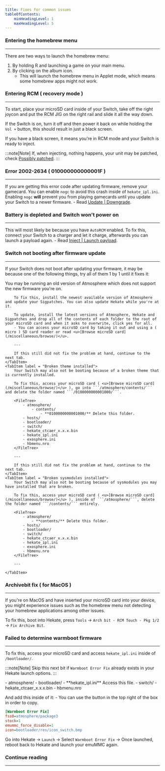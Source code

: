```yaml
---
title: Fixes for common issues
tableOfContents:
    minHeadingLevel: 1
    maxHeadingLevel: 5
---
```



### Entering the homebrew menu

---

There are two ways to launch the homebrew menu:

1. By holding R and launching a game on your main menu. <Badge text="Recommended" variant="success" />
2. By clicking on the album icon.
    - This will launch the homebrew menu in Applet mode, which means some homebrew apps might not work.

### Entering RCM ( recovery mode )

---

To start, place your microSD card inside of your Switch, take off the right joycon and put the RCM JIG on the right rail and slide it all the way down.

If the Switch is on, turn it off and then power it back on while holding the ```Vol +``` button, this should result in just a black screen.

If you have a black screen, it means you're in RCM mode and your Switch is ready to inject.

:::note[Note]
If, when injecting, nothing happens, your unit may be patched, check <u>[Possibly patched](/homebrewing/possibly-patched/)</u>.
:::

### Error 2002-2634 ( 010000000000001F )

---

If you are getting this error code after updating firmware, remove your gamecard. You can enable ```nogc``` to avoid this crash inside of ```hekate_ipl.ini```.
Enabling ```nogc``` **will** prevent you from playing gamecards until you update your Switch to a newer firmware.
    - Read <u>[Update | Downgrade](/important/update/)</u>.

### Battery is depleted and Switch won't power on

---

This will most likely be because you have ```AutoRCM``` enabled.
To fix this, connect your Switch to a charger and let it charge, afterwards you can launch a payload again.
    - Read <u>[Inject | Launch payload](/important/payload/)</u>.

### Switch not booting after firmware update

---

If your Switch does not boot after updating your firmware, it may be because one of the following things, try all of them 1 by 1 until it fixes it:

<Tabs>
    <TabItem label = "Old CFW version">
        You may be running an old version of Atmosphere which does not support the new firmware you're on.

        To fix this, install the newest available version of Atmosphere and update your Sigpatches. You can also update Hekate while you're at it.

        To update, install the latest versions of Atmosphere, Hekate and Sigpatches and drop all of the contents of each folder to the root of your microSD card and when it asks to overwrite, click yes for all.
        - You can access your microSD card by taking it out and using a ( micro ) SD card reader or read <u>[Browse microSD card](/miscellaneous/browse/)</u>.

        ---

        If this still did not fix the problem at hand, continue to the next tab.
    </TabItem>
    <TabItem label = "Broken theme installed">
        Your Switch may also not be booting because of a broken theme that is currently installed.

        To fix this, access your microSD card ( <u>[Browse microSD card](/miscellaneous/browse/)</u> ), go into ```/atmosphere/contents/``` and delete the folder named ```/0100000000001000/```.

        <FileTree>
            - atmosphere/
                - contents/
                    - **0100000000001000/** Delete this folder.
            - hosts/
            - bootloader/
            - switch/
            - hekate_ctcaer_x.x.x.bin
            - hekate_ipl.ini
            - exosphere.ini
            - hbmenu.nro
        </FileTree>

        ---

        If this still did not fix the problem at hand, continue to the next tab.
    </TabItem>
    <TabItem label = "Broken sysmodules installed">
        Your Switch may also not be booting because of sysmodules you may have installed that are broken.

        To fix this, access your microSD card ( <u>[Browse microSD card](/miscellaneous/browse/)</u> ), inside of ```/atmosphere/```, delete the folder named ```/contents/``` entirely.

        <FileTree>
            - atmosphere/
                - **contents/** Delete this folder.
            - hosts/
            - bootloader/
            - switch/
            - hekate_ctcaer_x.x.x.bin
            - hekate_ipl.ini
            - exosphere.ini
            - hbmenu.nro
        </FileTree>

        ---

    </TabItem>
</Tabs>

### Archivebit fix ( for MacOS )

---

If you're on MacOS and have inserted your microSD card into your device, you might experience issues such as the homebrew menu not detecting your homebrew applications among other issues.

To fix this, boot into Hekate, press ```Tools``` -> ```Arch bit - RCM Touch - Pkg 1/2``` -> ```Fix Archive Bit```.

### Failed to determine warmboot firmware

---

To fix this, access your microSD card and access ```hekate_ipl.ini``` inside of ```/bootloader/```.

:::note[Note]
Skip this next bit if ```Warmboot Error Fix``` already exists in your Hekate launch options.
:::

<FileTree>
    - atmosphere/
    - bootloader/
        - **hekate_ipl.ini** Access this file.
    - switch/
    - hekate_ctcaer_x.x.x.bin
    - hbmenu.nro
</FileTree>

And add this inside of it:
    - You can use the button in the top right of the box in order to copy.
```ini
[Warmboot Error Fix]
fss0=atmosphere/package3
stock=1
emummc_force_disable=1
icon=bootloader/res/icon_switch.bmp
```

Go into Hekate -> ```Launch``` -> Select ```Warmboot Error Fix``` -> Once launched, reboot back to Hekate and launch your emuMMC again.

### Continue reading

---

